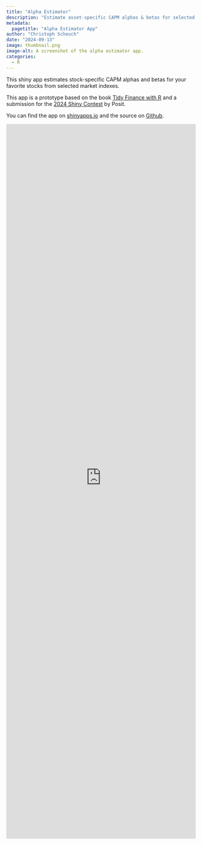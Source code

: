 ```yaml
---
title: "Alpha Estimator"
description: "Estimate asset-specific CAPM alphas & betas for selected markets"
metadata:
  pagetitle: "Alpha Estimator App"
author: "Christoph Scheuch"
date: "2024-09-13" 
image: thumbnail.png
image-alt: A screenshot of the alpha estimator app.
categories: 
  - R
---
```


This shiny app estimates stock-specific CAPM alphas and betas for your favorite stocks from selected market indexes. 

This app is a prototype based on the book [Tidy Finance with R](https://www.tidy-finance.org/) and a submission for the [2024 Shiny Contest](https://posit.co/blog/announcing-the-2024-shiny-contest/) by Posit.

You can find the app on [shinyapps.io](https://christophscheuch.shinyapps.io/app-alpha-estimator/) and the source on [Github](https://github.com/tidy-intelligence/app-alpha-estimator).

```{=html}
<iframe id="example1" src="https://christophscheuch.shinyapps.io/app-alpha-estimator/" style="border: none; width: 100%; height: 1900px" frameborder="0"></iframe>
```
